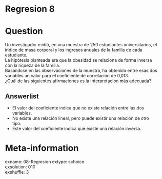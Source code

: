 # Regresion 8

Question
========

Un investigador midió, en una muestra de 250 estudiantes universitarios, el índice de masa corporal y los ingresos anuales de la familia de cada estudiante.  
La hipótesis planteada era que la obesidad se relaciona de forma inversa con la riqueza de la familia.  
Basándose en las observaciones de la muestra, ha obtenido entre esas dos variables un valor para el coeficiente de correlación de 0,013.  
¿Cuál de las siguientes afirmaciones es la interpretación más adecuada?  

Answerlist
----------
* El valor del coeficiente indica que no existe relación entre las dos variables.  
* No existe una relación lineal, pero puede existir una relación de otro tipo.  
* Este valor del coeficiente indica que existe una relación inversa.  

Meta-information
================
exname: 08-Regresion
extype: schoice  
exsolution: 010  
exshuffle: 3  

